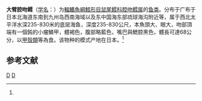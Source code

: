 {{Speciesbox
| taxon = Coelorhynchus macrochir
| image = Coelorinchus macrochir.jpg
| status = NE
| status_system = IUCN3.1
| binomial_authority = [[阿尔伯特·甘瑟|Günther]], 1877<ref name='id6817'>{{cite web| url =http://www.bioinfo.cn/db05/BjdwSpecies.php?action=view&id=6817| title =大臂腔吻鳕| work =《中国动物物种编目数据库》| publisher =中国科学院微生物研究所| author =中国科学院动物研究所| accessdate =2009-04-11| deadurl =yes| archiveurl =https://web.archive.org/web/20160305054107/http://www.bioinfo.cn/db05/BjdwSpecies.php?action=view&id=6817| archivedate =2016-03-05}}</ref>
| synonyms = *''Caelorinchus macrochir '', Günther, 1877 
*''Abyssicola macrochir '', Günther, 1877 
}}

'''大臂腔吻鳕'''（[[学名|学名]]：{{lang|la|''Coelorhynchus macrochir''}}）为[[輻鰭魚綱|輻鰭魚綱]][[鱈形目|鱈形目]][[鼠尾鳕科|鼠尾鳕科]][[腔吻鳕属|腔吻鳕属]]的[[鱼类|鱼类]]。分布于广布于日本北海道东南到九州岛西南海域以及东中国海东部琉球海沟附近等，属于西北太平洋水深235-830米的底层海鱼，深度235-830公尺，本魚頭大、眼大，吻部頂端有一個鈍的小瘤鱗甲，體褐色，腹部略藍色，嘴巴與鰓腔黑色，體長可達68公分，以[[甲殼類|甲殼類]]等為食。该物种的模式产地在日本。<ref name='id6817'/>

== 参考文献 ==
{{reflist}}

{{Taxonbar|from=Q2196622}}

[[Category:腔吻鳕属|D]]
[[Category:_1877年描述的鱼类|D]]